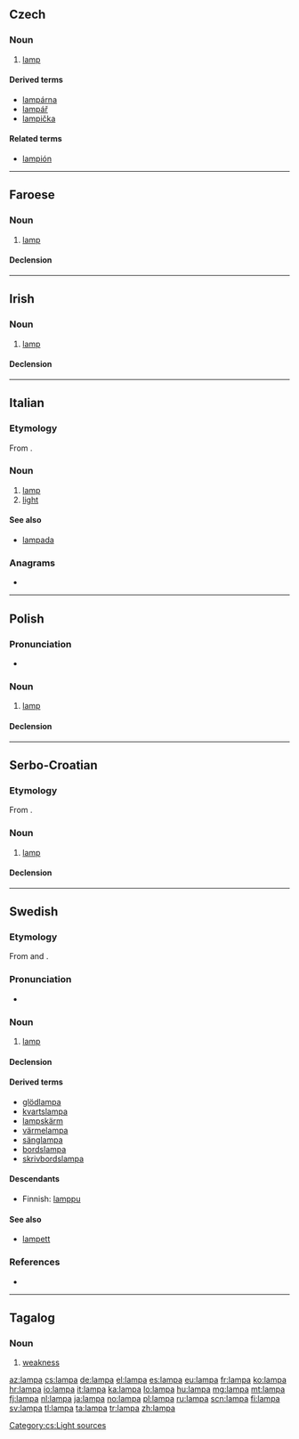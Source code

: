 {{also|lámpa|lampą}}
==Czech==

===Noun===
{{cs-noun|g=f}}

# [[lamp]]

====Derived terms====
* [[lampárna]]
* [[lampář]]
* [[lampička]]

====Related terms====
* [[lampión]]

[[Category:cs:Light sources]]

----

==Faroese==

===Noun===
{{head|fo|noun|g=f}}

# [[lamp]]

====Declension====
{{fo-decl-noun-f1|lamp}}

----

==Irish==

===Noun===
{{head|ga|noun|g=m}}

# [[lamp]]

====Declension====
{{ga-noun-m4|l|ampa|ampaí}}

----

==Italian==

===Etymology===
From {{etyl|fro|it}} {{term|lampe|lang=fro}}.

===Noun===
{{it-noun|lamp|f|a|e}}

# [[lamp]]
# [[light]]

====See also====
* [[lampada]]

===Anagrams===
* {{l|it|palma}}

----

==Polish==
{{wikipedia|lang=pl|dab=Lampa}}

===Pronunciation===
* {{audio|Pl-lampa.ogg|Audio}}

===Noun===
{{pl-noun|f}}

# [[lamp]]

====Declension====
{{pl-decl-noun-f|lam|p}}

----

==Serbo-Croatian==

===Etymology===
From {{etyl|de|sh}} {{term|Lampe|lang=de}}.

===Noun===
{{sh-noun|g=f|head=lȃmpa|r|лампа|ла̑мпа}}

# [[lamp]]

====Declension====
{{sh-decl-noun
|lampa|lampe
|lampe|lȃmpā / lȃmpī
|lampi|lampama
|lampu|lampe
|lampo|lampe
|lampi|lampama
|lampom|lampama
}}

----

==Swedish==

===Etymology===
From {{etyl|de|sv}} and {{etyl|fr|sv}}.

===Pronunciation===
* {{audio|Sv-en lampa.ogg|Audio}}

===Noun===
{{sv-noun|g=c}}
# [[lamp]]

====Declension====
{{sv-noun-reg-or|lamp}}

====Derived terms====
* [[glödlampa]]
* [[kvartslampa]]
* [[lampskärm]]
* [[värmelampa]]
* [[sänglampa]]
* [[bordslampa]]
* [[skrivbordslampa]]

====Descendants====
* Finnish: [[lamppu]]

====See also====
* [[lampett]]

===References===
* {{R:Hakkinen 2005}}

----

==Tagalog==

===Noun===
{{tl-noun}}

# [[weakness]]

[[az:lampa]]
[[cs:lampa]]
[[de:lampa]]
[[el:lampa]]
[[es:lampa]]
[[eu:lampa]]
[[fr:lampa]]
[[ko:lampa]]
[[hr:lampa]]
[[io:lampa]]
[[it:lampa]]
[[ka:lampa]]
[[lo:lampa]]
[[hu:lampa]]
[[mg:lampa]]
[[mt:lampa]]
[[fj:lampa]]
[[nl:lampa]]
[[ja:lampa]]
[[no:lampa]]
[[pl:lampa]]
[[ru:lampa]]
[[scn:lampa]]
[[fi:lampa]]
[[sv:lampa]]
[[tl:lampa]]
[[ta:lampa]]
[[tr:lampa]]
[[zh:lampa]]